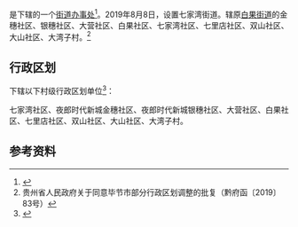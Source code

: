 {{中国乡级行政区|52/05/27/005/000
| 政府驻地 = 七家湾社区
}}

'''{{PAGENAMEBASE}}'''是{{PRC admin/fullname|52/05/27/005/000|3}}下辖的一个[[街道办事处|街道办事处]]<ref>{{PRC admin/ref sgc|{{PRC admin/parent|52/05/27/005/000}}}}</ref>。2019年8月8日，设置七家湾街道。辖原[[白果街道|白果街道]]的金穗社区、银穗社区、大营社区、白果社区、七家湾社区、七里店社区、双山社区、大山社区、大湾子村。<ref>贵州省人民政府关于同意毕节市部分行政区划调整的批复（黔府函〔2019〕83号）</ref>

== 行政区划 ==
{{PAGENAMEBASE}}下辖以下村级行政区划单位<ref>{{PRC admin/ref sgc|52/05/27/005/000}}</ref>：

七家湾社区、夜郎时代新城金穗社区、夜郎时代新城银穗社区、大营社区、白果社区、七里店社区、双山社区、大山社区、大湾子村。

== 参考资料 ==
{{reflist}}

{{PRC admin/navcat|52/05/27/005/000}}